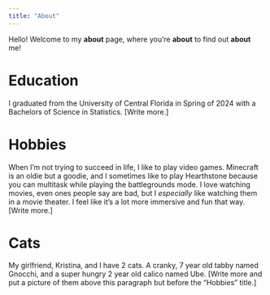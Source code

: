 ```yaml
---
title: "About"
---
```


Hello! Welcome to my **about** page, where you're **about** to find out **about** me!

# <i class="fas fa-graduation-cap"></i> Education

I graduated from the University of Central Florida in Spring of 2024 with a Bachelors of Science in Statistics. \[Write more.\]

# <i class="fas fa-globe"></i> Hobbies

When I'm not trying to succeed in life, I like to play video games. Minecraft is an oldie but a goodie, and I sometimes like to play Hearthstone because you can multitask while playing the battlegrounds mode. I love watching movies, even ones people say are bad, but I *especially* like watching them in a movie theater. I feel like it's a lot more immersive and fun that way. [Write more.]

# <i class="fas fa-cat"></i> Cats

My girlfriend, Kristina, and I have 2 cats. A cranky, 7 year old tabby named Gnocchi, and a super hungry 2 year old calico named Ube. [Write more and put a picture of them above this paragraph but before the "Hobbies" title.]
